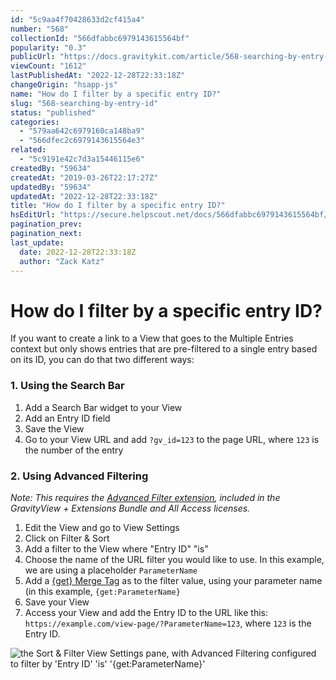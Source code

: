 ```yaml
---
id: "5c9aa4f70428633d2cf415a4"
number: "568"
collectionId: "566dfabbc6979143615564bf"
popularity: "0.3"
publicUrl: "https://docs.gravitykit.com/article/568-searching-by-entry-id"
viewCount: "1612"
lastPublishedAt: "2022-12-28T22:33:18Z"
changeOrigin: "hsapp-js"
name: "How do I filter by a specific entry ID?"
slug: "568-searching-by-entry-id"
status: "published"
categories: 
  - "579aa642c6979160ca148ba9"
  - "566dfec2c6979143615564e3"
related: 
  - "5c9191e42c7d3a15446115e6"
createdBy: "59634"
createdAt: "2019-03-26T22:17:27Z"
updatedBy: "59634"
updatedAt: "2022-12-28T22:33:18Z"
title: "How do I filter by a specific entry ID?"
hsEditUrl: "https://secure.helpscout.net/docs/566dfabbc6979143615564bf/article/5c9aa4f70428633d2cf415a4"
pagination_prev: 
pagination_next: 
last_update:
  date: 2022-12-28T22:33:18Z
  author: "Zack Katz"
---
```


# How do I filter by a specific entry ID?

If you want to create a link to a View that goes to the Multiple Entries context but only shows entries that are pre-filtered to a single entry based on its ID, you can do that two different ways:

### 1. Using the Search Bar

1. Add a Search Bar widget to your View
2. Add an Entry ID field
3. Save the View
4. Go to your View URL and add `?gv_id=123` to the page URL, where `123` is the number of the entry

### 2. Using Advanced Filtering

*Note: This requires the [Advanced Filter extension](https://www.gravitykit.com/extensions/advanced-filter/), included in the GravityView + Extensions Bundle and All Access licenses.*

1. Edit the View and go to View Settings
2. Click on Filter &amp; Sort
3. Add a filter to the View where "Entry ID" "is"
4. Choose the name of the URL filter you would like to use. In this example, we are using a placeholder `ParameterName`
5. Add a [{get} Merge Tag](https://docs.gravitykit.com/article/314-the-get-merge-tag) as to the filter value, using your parameter name (in this example, `{get:ParameterName}`
6. Save your View
7. Access your View and add the Entry ID to the URL like this: `https://example.com/view-page/?ParameterName=123`, where `123` is the Entry ID.

![the Sort & Filter View Settings pane, with Advanced Filtering configured to filter by 'Entry ID' 'is' '{get:ParameterName}'](https://i.gravitykit.com/MHl9nQ+)